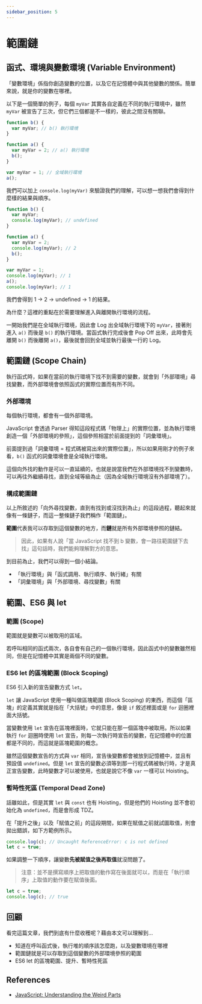 ```yaml
---
sidebar_position: 5
---
```


# 範圍鏈

## 函式、環境與變數環境 (Variable Environment)

「變數環境」係指你創造變數的位置，以及它在記憶體中與其他變數的關係。簡單來說，就是你的變數在哪裡。

以下是一個簡單的例子，每個 `myVar` 其實各自定義在不同的執行環境中，雖然 `myVar` 被宣告了三次，但它們三個都是不一樣的，彼此之間沒有關聯。

```javascript
function b() {
  var myVar; // b() 執行環境
}

function a() {
  var myVar = 2; // a() 執行環境
  b();
}

var myVar = 1; // 全域執行環境
a();
```

我們可以加上 `console.log(myVar)` 來驗證我們的理解，可以想一想我們會得到什麼樣的結果與順序。

```javascript
function b() {
  var myVar;
  console.log(myVar); // undefined
}

function a() {
  var myVar = 2;
  console.log(myVar); // 2
  b();
}

var myVar = 1;
console.log(myVar); // 1
a();
console.log(myVar); // 1
```

我們會得到 1 → 2 → undefined → 1 的結果。

為什麼？這裡的重點在於需要理解進入與離開執行環境的流程。

一開始我們是在全域執行環境，因此會 Log 出全域執行環境下的 `myVar`，接著則進入 `a()` 而後是 `b()` 的執行環境。當函式執行完成後會 Pop Off 出來，此時會先離開 `b()` 而後離開 `a()`，最後就會回到全域並執行最後一行的 Log。

## 範圍鏈 (Scope Chain)

執行函式時，如果在當前的執行環境下找不到需要的變數，就會到「外部環境」尋找變數，而外部環境會依照函式的實際位置而有所不同。

### 外部環境

每個執行環境，都會有一個外部環境。

JavaScript 會透過 Parser 得知這段程式碼「物理上」的實際位置，並為執行環境創造一個「外部環境的參照」，這個參照相當於前面提到的「詞彙環境」。

前面提到過「詞彙環境 = 程式碼被寫出來的實際位置」，所以如果用剛才的例子來看，`b()` 函式的詞彙環境會是全域執行環境。

這個向外找的動作是可以一直延續的，也就是說當我們在外部環境找不到變數時，可以再往外繼續尋找，直到全域等級為止（因為全域執行環境沒有外部環境了）。

### 構成範圍鏈

以上所敘述的「向外尋找變數，直到有找到或沒找到為止」的這段過程，聽起來就像有一條鏈子，而這一整條鏈子我們稱作「範圍鏈」。

**範圍**代表我可以存取到這個變數的地方，而**鏈**就是所有外部環境參照的鏈結。

> 因此，如果有人說「當 JavaScript 找不到 b 變數，會一路往範圍鏈下去找」這句話時，我們能夠理解對方的意思。

到目前為止，我們可以得到一個小結論。

- 「執行環境」與「函式調用、執行順序、執行緒」有關
- 「詞彙環境」與「外部環境、尋找變數」有關

## 範圍、ES6 與 let

### 範圍 (Scope)

範圍就是變數可以被取用的區域。

若呼叫相同的函式兩次，各自會有自己的一個執行環境，因此函式中的變數雖然相同，但是在記憶體中其實是兩個不同的變數。

### ES6 let 的區塊範圍 (Block Scoping)

ES6 引入新的宣告變數方式 `let`。

`let` 讓 JavaScript 使用一種叫做區塊範圍 (Block Scoping) 的東西，而這個「區塊」的定義其實就是指在「大括號」中的意思，像是 `if` 敘述裡面或是 `for` 迴圈裡面大括號。

當變數使用 `let` 宣告在區塊裡面時，它就只能在那一個區塊中被取用。所以如果執行 `for` 迴圈時使用 `let` 宣告，則每一次執行時宣告的變數，在記憶體中的位置都是不同的，而這就是區塊範圍的概念。

雖然這個變數宣告的方式與 `var` 相同，宣告後變數都會被放到記憶體中，並且有預設值 `undefined`。但是 `let` 宣告的變數必須等到那一行程式碼被執行時，才是真正宣告變數，此時變數才可以被使用，也就是說它不像 `var` 一樣可以 Hoisting。

### 暫時性死區 (Temporal Dead Zone)

話雖如此，但是其實 `let` 與 `const` 也有 Hoisting，但是他們的 Hoisting 並不會初始化為 `undefined`，而是會形成 TDZ。

在「提升之後」以及「賦值之前」的這段期間，如果在賦值之前就試圖取值，則會拋出錯誤，如下方範例所示。

```javascript
console.log(c); // Uncaught ReferenceError: c is not defined
let c = true;
```

如果調整一下順序，讓變數**先被賦值之後再取值**就沒問題了。

> 注意：並不是撰寫順序上把取值的動作寫在後面就可以，而是在「執行順序」上取值的動作要在賦值後面。

```javascript
let c = true;
console.log(c); // true
```

## 回顧

看完這篇文章，我們到底有什麼收穫呢？藉由本文可以理解到…

- 知道在呼叫函式後，執行堆的順序該怎麼跑，以及變數環境在哪裡
- 範圍鏈就是可以存取到這個變數的外部環境參照的範圍
- ES6 let 的區塊範圍、提升、暫時性死區

## References

- [JavaScript: Understanding the Weird Parts](https://www.udemy.com/course/understand-javascript/)
